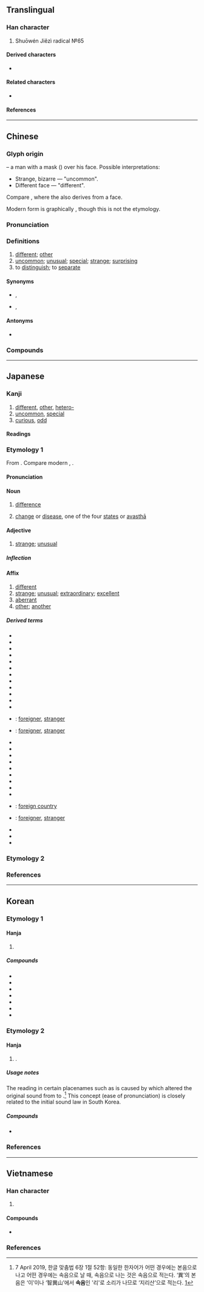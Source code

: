 {{also|异|畀|暴}}
{{character info/new}}
{{character info|0xF962}}
{{character info|0x2F938}}
==Translingual==

===Han character===
{{Han char|rn=102|rad=田|as=06|sn=11|four=60801|canj=WTC|ids=⿱田共}}

# Shuōwén Jiězì radical №65

====Derived characters====
* {{l|mul|[[𭊈]], [[潩]], [[熼]], [[禩]], [[穓]], [[𧑌]], [[趩]], [[𨅜]], [[龭]]([[𩨎]]), [[𬵫]], [[𭅂]], [[兾]], [[䔬]], [[冀]], [[糞]], [[翼]], [[霬]], [[㔴]], [[𠪙]], [[𭍭]], [[廙]], [[𤺆]], [[戴]]}}

====Related characters====
* {{l|mul|异}} {{q|[[Simplified Chinese]]}}

====References====
{{Han ref|kx=0763.180|dkj=21866|dj=1173.050|hdz=42540.050|uh=7570}}
{{Han ref|uh=F962}}
{{Han ref|uh=2F938}}

----

==Chinese==
{{zh-forms|s=异|alt=𠔱,𢄖}}

===Glyph origin===
{{Han etym}}
{{liushu|i}} – a man with a mask ({{zh-l|*田}}) over his face. Possible interpretations:

* Strange, bizarre — "uncommon".
* Different face — "different".

Compare {{zh-l|*鬼|demon}}, where the {{lang|zh|田}} also derives from a face.

Modern form is graphically {{Han compound|田|共}}, though this is not the etymology.

===Pronunciation===
{{zh-pron
|m=yì
|c=ji6
|h=gd=i4
|mn=qz,tw,xm,zz:ī/tw,xm,zz:īⁿ
|mn-t=i6
|mc=y
|oc=y
|cat=a
}}

===Definitions===
{{zh-hanzi}}

# [[different]]; [[other]]
# [[uncommon]]; [[unusual]]; [[special]]; [[strange]]; [[surprising]]
# to [[distinguish]]; to [[separate]]

====Synonyms====
* {{sense|different}} {{zh-l|殊}}, {{zh-l|差}}
* {{sense|unusual}} {{zh-l|奇}}, {{zh-l|怪}}

====Antonyms====
* {{zh-l|同|same}}

===Compounds===
{{zh-der|奇異果|同門異戶|奇風異俗|幽明異路|各異其趣|功同賞異|同工異調|奇山異水|奇珍異物|奇異|大放異采|因人而異|傳聞異辭|卓異|個別差異|各懷異心|奇才異能|奇葩異卉|堅白同異|差異|同聲異俗|奇花異草|伐異黨同|奇謀異策|別異|怫異|人殊意異|奇異墨水|奇裝異服|幽顯異途|同異|差異法|崖異|怪異|優異|尤異|大同小異|寵異|奇珍異寶|同床異夢|奇人異士|奇花異果|奇花異卉|大異其趣|大放異彩|奇蹤異跡|嗟異|吒異|互異|兩性差異|同工異曲|乖異|不異|異形葉|異構|異相|異邦|無異議|打擊異己|異日|流落異鄉|異能|殊方異類|異政殊俗|異香襲人|異人|睽異|異才|異戊橡膠|標同伐異|異俗|異動|珍羞異饌|異途同歸|異道|殊勛異績|異常行為|異事|異服|異父|異類|異志|殊異|求同存異|清異錄|異數|異稟|瑰異|異香|異乎尋常|異時|本同末異|末異|異曲同工|稱異|異夢離心|異草奇花|毫無異義|異采|日新月異|異口同聲|求新立異|殊方異域|異態|步伐異常|異軍突起|異趣|異苑|異苔同岑|異寶奇珍|稱奇道異|異言|異卉奇花|異彩|異軌|獨持異議|標新取異|異詞|異草|異母|異士奇人|異類對|矯情立異|異軍特起|無異|異聞傳說|矜奇立異|異重流|時移世異|異體|歧異|相異|異議|異族|爭奇鬥異|異物|異說|異路同歸|災異|異代|異體字|異香異氣|異香撲鼻|異類之人|異配生殖|異鄉人|異鄉|異變|異花傳粉|異聞|異種|異畛|異爨|異營性|異派同源|異木奇花|異書|異文|異教|異想天開|異常|異己|異姓|異域|異地相逢|異地|異圖|異國|異名|異口同辭|異化|異位產式|甄奇錄異|珍禽異獸|珍異|異母兄弟|異味|異形|異性|異端|時異勢殊|異景|朱陸異同|手足異處|異讀|炫異爭奇|神異|特異|異質|特異功能|異心|異狀|異特龍|異口同音|異客|標新領異|殊滋異味|異同|異形配子|異論|標新立異|異方|拔新領異|異國情調|穎異|異化作用|源殊派異|標奇立異|異樣|時異事殊|攻乎異端|異端邪說|探異玩奇|探奇窮異|排斥異己|驚異|立異|罕異|納奇錄異|逞異誇能|骨肉離異|非異人任|賞同罰異|聊齋志異|趨舍異路|臉色有異|首足異處|考異|部執異論|食不異肉|詭異|黨同伐異|離異|驚奇駭異|駭異|雌雄異株|頭足異處|頭足異所|靈異|雲泥異路|雌雄異體|誅鋤異己|茂才異等|訝異|詭狀異形|絕域異方|述異記|迥異|詫異|身首異處|貌同實異|豐神異彩|變異|見異思遷|衒異|邪說異端|薰蕕異器|異形詞}}

----

==Japanese==

===Kanji===
{{ja-kanji|grade=6|rs=田07}}

# [[different]], [[other]], [[hetero-]]
# [[uncommon]], [[special]]
# [[curious]], [[odd]]

====Readings====
{{ja-readings
|goon=い
|kanon=い
|kun=こと-, こと-なる, あや-し.い
}}

===Etymology 1===
{{ja-kanjitab|い|yomi=on}}
From {{der|ja|ltc|sort=|-}} {{ltc-l|異}}.  Compare modern {{cog|cmn|異|tr=yì|pos={{IPAfont|/i⁵¹/}}}}, {{cog|yue|異|tr=ji<sup>6</sup>|pos={{IPAfont|/jiː²²/}}}}.

====Pronunciation====
{{ja-pron|い|acc=1|acc_ref=DJR|y=on}}

====Noun====
{{ja-noun|い}}

# {{lb|ja|literary}} [[difference]]
# {{lb|ja|Buddhism}} [[change]] or [[disease]], one of the four [[states]] or [[avasthā]]

====Adjective====
{{ja-adj|い|infl=na}}

# {{lb|ja|literary}} [[strange]]; [[unusual]]

=====Inflection=====
{{ja-na|い}}

====Affix====
{{ja-pos|affix|い}}

# [[different]]
# [[strange]]; [[unusual]]; [[extraordinary]]; [[excellent]]
# [[aberrant]]
# [[other]]; [[another]]

=====Derived terms=====
{{der-top3}}
* {{ja-r|異%義|い%ぎ}}
* {{ja-r|異%議|い%ぎ}}
* {{ja-r|異%教|い%きょう}}
* {{ja-r|異%郷|い%きょう}}
* {{ja-r|異%境|い%きょう}}
* {{ja-r|異%才|い%さい}}
* {{ja-r|異%彩|い%さい}}
* {{ja-r|異%種|い%しゅ}}
* {{ja-r|異%趣|い%しゅ}}
* {{ja-r|異%状|い%じょう}}
* {{ja-r|異%常|い%じょう}}
* {{ja-r|異%色|い%しょく}}
* {{ja-r|異%人|い%じん}}: [[foreigner]], [[stranger]]
* {{ja-r|異%国%人|い%こく%じん}}: [[foreigner]], [[stranger]]
* {{ja-r|異%相|い%そう}}
* {{ja-r|異%俗|い%ぞく}}
* {{ja-r|異%存|い%ぞん}}
* {{ja-r|異%端|い%たん}}
* {{ja-r|異%途|い%と}}
* {{ja-r|異%同|い%どう}}
* {{ja-r|異%動|い%どう}}
* {{ja-r|異%物|い%ぶつ}}
* {{ja-r|異%母|い%ぼ}}
* {{ja-r|異%邦|い%ほう}}: [[foreign country]]
* {{ja-r|異%邦%人|い%ほう%じん}}: [[foreigner]], [[stranger]]
* {{ja-r|異%様|い%よう}}
* {{ja-r|異%例|い%れい}}
* {{ja-r|変%異|へん%い}}
{{der-bottom}}

===Etymology 2===
{{ja-kanjitab|こと|yomi=k}}
{{ja-see|こと}}

===References===
<references/>

----

==Korean==

===Etymology 1===

====Hanja====
{{ko-hanja|다르다|다를|이}}

# {{hanja form of|이|[[different]]; [[unusual]]}}

=====Compounds=====
{{der-top3|Compounds}}
* {{ko-l|이단|異端}}
* {{ko-l|이교|異敎}}
* {{ko-l|이상|異常}}
* {{ko-l|이성|異性}}
* {{ko-l|기이|奇異}}
* {{ko-l|차이|差異}}
* {{ko-l|이체자|異體字}}
{{der-bottom}}

===Etymology 2===

====Hanja====
{{ko-hanja|리}}

# {{n-g|Only used in certain placenames}}.

=====Usage notes=====
The reading {{ko-l|리}} in certain placenames such as {{ko-l|^지리산|智異山}} is caused by {{ko-l|[[활음조]] [[현상]]|[[滑音調]] [[現像]]|euphony}} which altered the original sound from {{ko-l|이}} to {{ko-l|리}}.<ref> 7 April 2019, 한글 맞춤법 6장 1절 52항: 동일한 한자어가 어떤 경우에는 본음으로 나고 어떤 경우에는 속음으로 날 때, 속음으로 나는 것은 속음으로 적는다. ‘異’의 본음은 ‘이’이나 ‘智異山’에서 '''속음'''인 '리'로 소리가 나므로 ‘지리산’으로 적는다. [https://ko.dict.naver.com/#/entry/koko/83d73e48b9f1414282466d4b7d755527] </ref> This concept (ease of pronunciation) is closely related to the initial sound law {{ko-l|두음 법칙|頭音法則}} in South Korea.

=====Compounds=====
* {{ko-l|^지리산|智異山}}

===References===
<references/>

----

==Vietnamese==

===Han character===
{{vi-readings|rs=田07
|hanviet=dị-tdcntd;gdhn;bonet;genibrel, di-genibrel
|phienthiet=以智 dĩ trí
|nom=dị-tdcntd;gdhn;bonet;taberd
}}

# {{han tu form of|dị|[[dissimilar]]; [[bizarre]]; [[unusual]]}}

====Compounds====
* {{vi-l|異端|dị đoan}}

===References===
<references/>
